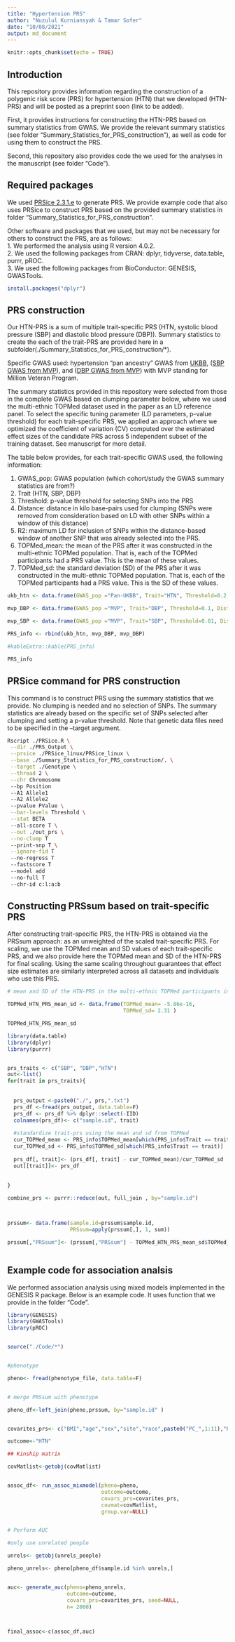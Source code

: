 ```yaml
---
title: "Hypertension PRS"
author: "Nuzulul Kurniansyah & Tamar Sofer"
date: "10/08/2021"
output: md_document
---
```


```r
knitr::opts_chunk$set(echo = TRUE)
```

## Introduction

This repository provides information regarding the construction of a polygenic risk score (PRS) for hypertension (HTN) that we developed (HTN-PRS) and will be posted as a preprint soon (link to be added).

First, it provides instructions for constructing the HTN-PRS based on summary statistics from GWAS. We provide the relevant summary statistics (see folder "Summary_Statistics_for_PRS_construction"), as well as code for using them to construct the PRS.  

Second, this repository also provides code the we used for the analyses in the manuscript (see folder "Code"). 


## Required packages

We used [PRSice 2.3.1.e](https://www.prsice.info "PRSice 2.3.1.e") to generate PRS. We provide example code that also uses PRSice to construct PRS based on the provided summary statistics in folder "Summary_Statistics_for_PRS_construction".

Other software and packages that we used, but may not be necessary for others to construct the PRS, are as follows: \
1. We performed the analysis using R version 4.0.2.\
2. We used the following packages from CRAN: dplyr, tidyverse, data.table, purrr, pROC.\
3. We used the following packages from BioConductor: GENESIS, GWASTools.\

```r

install.packages("dplyr")

```


## PRS construction
Our HTN-PRS is a sum of multiple trait-specific PRS (HTN, systolic blood pressure (SBP) and diastolic blood pressure (DBP)). Summary statistics to create the each of the trait-PRS are provided here in a subfolder(./Summary_Statistics_for_PRS_construction/*). 

Specific GWAS used: hypertension “pan ancestry” GWAS from [UKBB](https://pan.ukbb.broadinstitute.org),   ([SBP GWAS from MVP](https://pubmed.ncbi.nlm.nih.gov/30578418/)), and ([DBP GWAS from MVP](https://pubmed.ncbi.nlm.nih.gov/30578418/)) with MVP standing for Million Veteran Program. 

The summary statistics provided in this repository were selected from those in the complete GWAS based on clumping parameter below, where we used the multi-ethnic TOPMed dataset used in the paper as an LD reference panel. To select the specific tuning parameter (LD parameters, p-value threshold) for each trait-specific PRS, we applied an approach where we optimized the coefficient of variation (CV) computed over the estimated effect sizes of the candidate PRS across 5 independent subset of the training dataset. See manuscript for more detail. 

The table below provides, for each trait-specific GWAS used, the following information: \

1. GWAS_pop: GWAS population (which cohort/study the GWAS summary statistics are from?)\
2. Trait (HTN, SBP, DBP)\
3. Threshold: p-value threshold for selecting SNPs into the PRS \
4. Distance: distance in kilo base-pairs used for clumping (SNPs were removed from consideration based on LD with other SNPs within a window of this distance)\
5. R2: maximum LD for inclusion of SNPs within the distance-based window of another SNP that was already selected into the PRS.\
6. TOPMed_mean: the mean of the PRS after it was constructed in the multi-ethnic TOPMed population. That is, each of the TOPMed participants had a PRS value. This is the mean of these values. \
7. TOPMed_sd: the standard deviation (SD) of the PRS after it was constructed in the multi-ethnic TOPMed population. That is, each of the TOPMed participants had a PRS value. This is the SD of these values. 


```r
ukb_htn <- data.frame(GWAS_pop ="Pan-UKBB", Trait="HTN", Threshold=0.2, Distance="250kb", R2=0.1, TOPMed_mean=4.46e-06, TOPMed_sd=4.07e-06)

mvp_DBP <- data.frame(GWAS_pop ="MVP", Trait="DBP", Threshold=0.1, Distance="1000kb", R2=0.1, TOPMed_mean=-4.95e-04, TOPMed_sd=2.63e-04)

mvp_SBP <- data.frame(GWAS_pop ="MVP", Trait="SBP", Threshold=0.01, Distance="1000kb", R2=0.1, TOPMed_mean=-4.63e-03, TOPMed_sd=1.11e-03)

PRS_info <- rbind(ukb_htn, mvp_DBP, mvp_DBP)

#kableExtra::kable(PRS_info)

PRS_info

```

## PRSice command for PRS construction
This command is to construct PRS using the summary statistics that we provide. No clumping is needed and no selection of SNPs. The summary statistics are already based on the specific set of SNPs selected after clumping and setting a p-value threshold. Note that genetic data files need to be specified in the --target argument.

```bash


Rscript ./PRSice.R \
 --dir ./PRS_Output \
 --prsice ./PRSice_linux/PRSice_linux \
 --base ./Summary_Statistics_for_PRS_construction/. \
 --target ./Genotype \
 --thread 2 \
 --chr Chromosome 
 --bp Position 
 --A1 Allele1 
 --A2 Allele2 
 --pvalue PValue \
 --bar-levels Threshold \
 --stat BETA 
 --all-score T \
 --out ./out_prs \
 --no-clump T
 --print-snp T \
 --ignore-fid T 
 --no-regress T 
 --fastscore T 
 --model add 
 --no-full T 
 --chr-id c:l:a:b


```



## Constructing PRSsum based on trait-specific PRS

After constructing trait-specific PRS, the HTN-PRS is obtained via the PRSsum approach: as an unweighted of the scaled trait-specific PRS. For scaling, we use the TOPMed mean and SD values of each trait-specific PRS, and we also provide here the TOPMed mean and SD of the HTN-PRS for final scaling. Using the same scaling throughout guarantees that effect size estimates are similarly interpreted across all datasets and individuals who use this PRS. 


```r
# mean and SD of the HTN-PRS in the multi-ethnic TOPMed participants in the analysis:

TOPMed_HTN_PRS_mean_sd <- data.frame(TOPMed_mean= -5.86e-16, 
                                     TOPMed_sd= 2.31 )

TOPMed_HTN_PRS_mean_sd
```


```r
library(data.table)
library(dplyr)
library(purrr)


prs_traits <- c("SBP", "DBP","HTN")
out<-list()
for(trait in prs_traits){
  
  
  prs_output <-paste0("./", prs,".txt")
  prs_df <-fread(prs_output, data.table=F)
  prs_df <- prs_df %>% dplyr::select(-IID)
  colnames(prs_df)<- c("sample.id", trait)
  
  #standardize trait-prs using the mean and sd from TOPMed 
  cur_TOPMed_mean <- PRS_info$TOPMed_mean[which(PRS_info$Trait == trait)]
  cur_TOPMed_sd <- PRS_info$TOPMed_sd[which(PRS_info$Trait == trait)]
  
  prs_df[, trait]<- (prs_df[, trait] - cur_TOPMed_mean)/cur_TOPMed_sd
  out[[trait]]<- prs_df
  
  
}

combine_prs <- purrr::reduce(out, full_join , by="sample.id")



prssum<- data.frame(sample.id=prssum$sample.id, 
                    PRSsum=apply(prssum[,], 1, sum))

prssum[,"PRSsum"]<- (prssum[,"PRSsum"] - TOPMed_HTN_PRS_mean_sd$TOPMed_mean))/TOPMed_HTN_PRS_mean_sd$TOPMed_sd



```

## Example code for association analsis

We performed association analysis using mixed models implemented in the GENESIS R package. Below is an example code. It uses function that we provide in the folder "Code".

```r

library(GENESIS)
library(GWASTools)
library(pROC)


source("./Code/*")


#phenotype

pheno<- fread(phenotype_file, data.table=F)


# merge PRSsum with phenotype

pheno_df<-left_join(pheno,prssum, by="sample.id" )


covarites_prs<- c("BMI","age","sex","site","race",paste0("PC_",1:11),"PRSsum")

outcome<-"HTN"

## Kinship matrix

covMatlist<-getobj(covMatlist)


assoc_df<- run_assoc_mixmodel(pheno=pheno,
                              outcome=outcome,
                              covars_prs=covarites_prs, 
                              covmat=covMatlist,
                              group.var=NULL)


# Perform AUC

#only use unrelated people

unrels<- getobj(unrels_people)

pheno_unrels<- pheno[pheno_df$sample.id %in% unrels,]


auc<- generate_auc(pheno=pheno_unrels,
                   outcome=outcome,
                   covars_prs=covarites_prs, seed=NULL,
                   n= 2000)



final_assoc<-c(assoc_df,auc)


```











